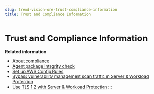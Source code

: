 ```yaml
---
slug: trend-vision-one-trust-compliance-information
title: Trust and Compliance Information
---
```

# Trust and Compliance Information

**Related information**

- [About compliance](server-workload-compliance.mdx)
- [Agent package integrity check](agent-package-integrity-check.mdx)
- [Set up AWS Config Rules](set-up-aws-config-rules-2.mdx)
- [Bypass vulnerability management scan traffic in Server & Workload Protection](bypass-vulner-scan-traffic.mdx)
- [Use TLS 1.2 with Server & Workload Protection](use-tls-1-2.mdx)
:::
